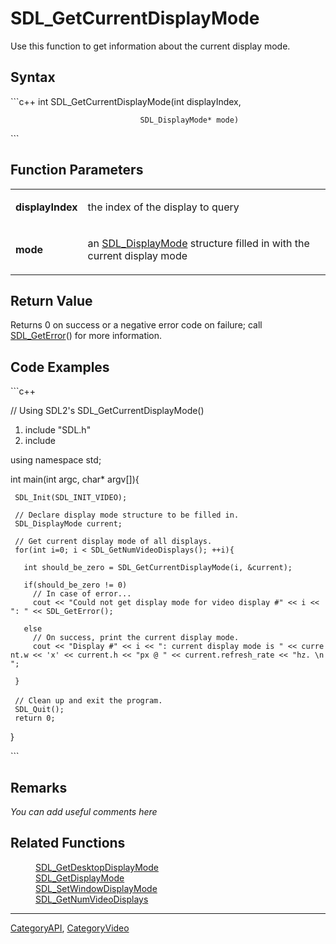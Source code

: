 <!-- pragma section-numbers off -->
<!-- pragma disable-camelcase -->

= SDL_GetCurrentDisplayMode =
Use this function to get information about the current display mode.


== Syntax ==
```c++
int SDL_GetCurrentDisplayMode(int              displayIndex,
                              SDL_DisplayMode* mode)
```

== Function Parameters ==
{|
|'''displayIndex'''
|the index of the display to query
|-
|'''mode'''
|an [[SDL_DisplayMode]] structure filled in with the current display mode
|}

== Return Value ==
Returns 0 on success or a negative error code on failure; call [[SDL_GetError]]() for more information.

== Code Examples ==
```c++

// Using SDL2's SDL_GetCurrentDisplayMode()

#include "SDL.h"
#include <iostream>   

using namespace std;

int main(int argc, char* argv[]){

  SDL_Init(SDL_INIT_VIDEO); 
  
  // Declare display mode structure to be filled in.
  SDL_DisplayMode current;

  // Get current display mode of all displays.
  for(int i=0; i < SDL_GetNumVideoDisplays(); ++i){
  
    int should_be_zero = SDL_GetCurrentDisplayMode(i, &current);
    
    if(should_be_zero != 0)
      // In case of error...
      cout << "Could not get display mode for video display #" << i << ": " << SDL_GetError();
    
    else 
      // On success, print the current display mode.
      cout << "Display #" << i << ": current display mode is " << current.w << 'x' << current.h << "px @ " << current.refresh_rate << "hz. \n";

  }
 
  // Clean up and exit the program.
  SDL_Quit();     
  return 0;   
 
}

```

== Remarks ==
''You can add useful comments here''

== Related Functions ==
:[[SDL_GetDesktopDisplayMode]]
:[[SDL_GetDisplayMode]]
:[[SDL_SetWindowDisplayMode]]
:[[SDL_GetNumVideoDisplays]]
----
[[CategoryAPI]], [[CategoryVideo]]
